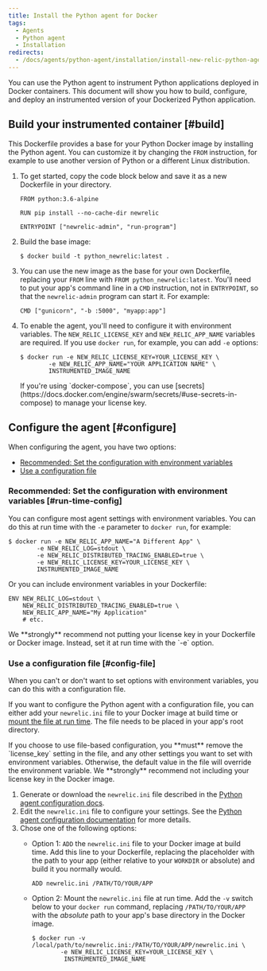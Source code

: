 ```yaml
---
title: Install the Python agent for Docker
tags:
  - Agents
  - Python agent
  - Installation
redirects:
  - /docs/agents/python-agent/installation/install-new-relic-python-agent-docker
---
```


You can use the Python agent to instrument Python applications deployed in Docker containers. This document will show you how to build, configure, and deploy an instrumented version of your Dockerized Python application.

## Build your instrumented container [#build]

This Dockerfile provides a base for your Python Docker image by installing the Python agent. You can customize it by changing the `FROM` instruction, for example to use another version of Python or a different Linux distribution.

1. To get started, copy the code block below and save it as a new Dockerfile in your directory.

   ```
   FROM python:3.6-alpine

   RUN pip install --no-cache-dir newrelic

   ENTRYPOINT ["newrelic-admin", "run-program"]
   ```
2. Build the base image:

   ```
   $ docker build -t python_newrelic:latest .
   ```
3. You can use the new image as the base for your own Dockerfile, replacing your `FROM` line with `FROM python_newrelic:latest`. You'll need to put your app's command line in a `CMD` instruction, not in `ENTRYPOINT`, so that the `newrelic-admin` program can start it. For example:

   ```
   CMD ["gunicorn", "-b :5000", "myapp:app"]
   ```
4. To enable the agent, you'll need to configure it with environment variables. The `NEW_RELIC_LICENSE_KEY` and `NEW_RELIC_APP_NAME` variables are required. If you use `docker run`, for example, you can add `-e` options:

   ```
   $ docker run -e NEW_RELIC_LICENSE_KEY=YOUR_LICENSE_KEY \
           -e NEW_RELIC_APP_NAME="YOUR APPLICATION NAME" \
           INSTRUMENTED_IMAGE_NAME
   ```

   <Callout variant="tip">
     If you're using `docker-compose`, you can use [secrets](https://docs.docker.com/engine/swarm/secrets/#use-secrets-in-compose) to manage your license key.
   </Callout>

## Configure the agent [#configure]

When configuring the agent, you have two options:

* [Recommended: Set the configuration with environment variables](#run-time-config)
* [Use a configuration file](#config-file)

### Recommended: Set the configuration with environment variables [#run-time-config]

You can configure most agent settings with environment variables. You can do this at run time with the `-e` parameter to `docker run`, for example:

```
$ docker run -e NEW_RELIC_APP_NAME="A Different App" \
        -e NEW_RELIC_LOG=stdout \
        -e NEW_RELIC_DISTRIBUTED_TRACING_ENABLED=true \
        -e NEW_RELIC_LICENSE_KEY=YOUR_LICENSE_KEY \ 
        INSTRUMENTED_IMAGE_NAME
```

Or you can include environment variables in your Dockerfile:

```
ENV NEW_RELIC_LOG=stdout \
    NEW_RELIC_DISTRIBUTED_TRACING_ENABLED=true \
    NEW_RELIC_APP_NAME="My Application"
    # etc.
```

<Callout variant="important">
  We **strongly** recommend not putting your license key in your Dockerfile or Docker image. Instead, set it at run time with the `-e` option.
</Callout>

### Use a configuration file [#config-file]

When you can't or don't want to set options with environment variables, you can do this with a configuration file.

If you want to configure the Python agent with a configuration file, you can either add your `newrelic.ini` file to your Docker image at build time or [mount the file at run time](https://docs.docker.com/storage/bind-mounts/). The file needs to be placed in your app's root directory.

<Callout variant="important">
  If you choose to use file-based configuration, you **must** remove the `license_key` setting in the file, and any other settings you want to set with environment variables. Otherwise, the default value in the file will override the environment variable. We **strongly** recommend not including your license key in the Docker image.
</Callout>

1. Generate or download the `newrelic.ini` file described in the [Python agent configuration docs](https://docs.newrelic.com/docs/agents/python-agent/configuration/python-agent-configuration#agent-configuration-file).
2. Edit the `newrelic.ini` file to configure your settings. See the [Python agent configuration documentation](https://docs.newrelic.com/docs/agents/python-agent/configuration/python-agent-configuration) for more details.
3. Chose one of the following options:
   * Option 1: `ADD` the `newrelic.ini` file to your Docker image at build time. Add this line to your Dockerfile, replacing the placeholder with the path to your app (either relative to your `WORKDIR` or absolute) and build it you normally would.

     ```
     ADD newrelic.ini /PATH/TO/YOUR/APP
     ```
   * Option 2: Mount the `newrelic.ini` file at run time. Add the `-v` switch below to your `docker run` command, replacing `/PATH/TO/YOUR/APP` with the _absolute_ path to your app's base directory in the Docker image.

     ```
     $ docker run -v /local/path/to/newrelic.ini:/PATH/TO/YOUR/APP/newrelic.ini \
             -e NEW_RELIC_LICENSE_KEY=YOUR_LICENSE_KEY \
              INSTRUMENTED_IMAGE_NAME
     ```

